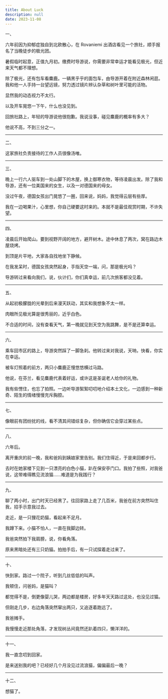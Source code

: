 ```yaml
---
title: About Luck
description: null
date: 2023-11-08
---
```


一、

六年前因为抑郁症独自到北欧散心，在 Rovaniemi 出酒店看见一个旅社，顺手报名了当晚徒步的极光团。

暑假临时起意，正值九月初。缴费时导游说，你需要非常幸运才能看见极光，但近来天气都不理想。

除了极光，还有包车看麋鹿。一辆黑乎乎的面包车，由导游开着在附近森林闲逛。我和他一人手持一台望远镜，努力透过镜片辨认杂草和树叶里可能的活物。

显然我的动态视力不太行。

以及开车晃悠一下午，什么也没见到。

回旅社路上，年轻的导游说他很抱歉。我说没事，碰见麋鹿的概率有多大？

他说不高，不到三分之一。

---

二、

这家旅社负责接待的工作人员很像汤唯。

---

三、

晚上一行六人驱车到一处山脚下的木屋，换上御寒衣物，等待凌晨出发。除了我和导游，还有一位美国来的女生，以及一对德国来的母女。

没过午夜，德国女孩出门晃悠了一圈，回来说，妈妈，我觉得云层有些厚。

我在一边喝果汁，心里想，你自己硬要这时来的。本就不是最佳观赏时期，不许失望。

---

四、

凌晨后开始爬山。要到视野开阔的地方，避开树木。途中休息了两次，窝在路边木屋烧烤。

到顶是片平地，大家各自找地坐下静候。

在我发呆时，德国女孩突然起身，手指天空一端，问，那是极光吗？

导游转过来看向我们，说，伙计们，你们真幸运，前几次旅客都没见着。

---

五、

从起初极朦胧的光晕到后来漫天跃动，其实和我想象不太一样。

肉眼所见极光算是很秀丽的，近乎白色。

不合适的时间，没有查看天气，第一晚就见到天空为我跳舞，是不是还算幸运。

---

六、

乘车回市区的路上，导游突然踩了一脚急刹。他转过来对我说，天呐，快看，你实在幸运。

被车灯照着的前方，两只小麋鹿正慢悠悠横过马路。

他说，在芬兰，看见麋鹿代表着好运，或许这是圣诞老人给你的礼物。

我有些愣住，也忘了拍照。一边听导游絮絮叨叨地介绍本土文化，一边感到一种新奇、陌生的情绪慢慢充斥胸腔。

---

七、

像眼前有团纷扰的线，看不清其间错综复杂，但你确信它会穿过某些点。

---

八、

六年后。

离开重庆的前一晚，我和爸妈到姨娘家里告别。我们住得近，于是来回都步行。

去时在她家楼下见到一只漂亮的白色小猫，趴在保安亭门口。我拍了些照，对我爸说，这带难得瞧见流浪猫……难道是为我践行？

---

九、

聊了两小时，出门时天已经黑了。往回家路上走了几百米，我爸在前方突然叫住我，招手示意我过去。

走近，是一只狸花奶猫，看起来不足月。

我蹲下来。小猫不怕人，一直在我脚边转。

我爸突然拍下我肩膀，说，你看角落。

原来黑暗处还有三只奶猫。拍拍手后，有一只试探着走过来了。

<BareGraphic src="/images/2023/cats.jpg" />

---

十、

快到家。路过一个院子，听到几丝低低的叫声。

我顿住，问爸妈，是猫叫？

都觉得不是，倒更像婴儿哭，两边都是楼房，好多年天天路过这处，也没见过猫。

但刚走几步，右边角落突然窜出两只，又追逐着跑远了。

我爸摊手。

我慢慢走近那处角落，才发现树丛间竟然还趴着四只，懒洋洋的。

---

十一、

我一直念叨到回家。

是来送别我的吧？已经好几个月没见过流浪猫，偏偏最后一晚？

---

十二、

想猫了。
